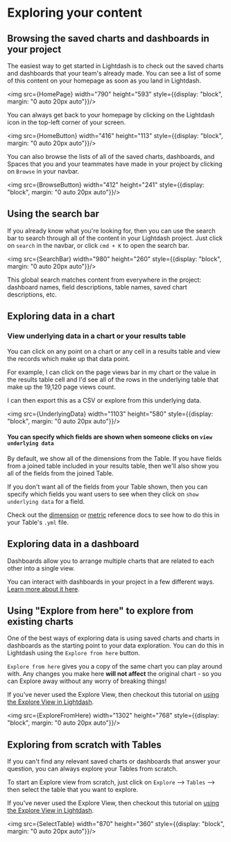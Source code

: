 
# Exploring your content

## Browsing the saved charts and dashboards in your project

The easiest way to get started in Lightdash is to check out the saved charts and dashboards that your team's already made. You can see a list of some of this content on your homepage as soon as you land in Lightdash. 

<img src={HomePage} width="790" height="593" style={{display: "block", margin: "0 auto 20px auto"}}/>

You can always get back to your homepage by clicking on the Lightdash icon in the top-left corner of your screen.

<img src={HomeButton} width="416" height="113" style={{display: "block", margin: "0 auto 20px auto"}}/>

You can also browse the lists of all of the saved charts, dashboards, and Spaces that you and your teammates have made in your project by clicking on `Browse` in your navbar. 

<img src={BrowseButton} width="412" height="241" style={{display: "block", margin: "0 auto 20px auto"}}/>

## Using the search bar

If you already know what you're looking for, then you can use the search bar to search through all of the content in your Lightdash project. Just click on `search` in the navbar, or click `cmd + K` to open the search bar.

<img src={SearchBar} width="980" height="260" style={{display: "block", margin: "0 auto 20px auto"}}/>

This global search matches content from everywhere in the project: dashboard names, field descriptions, table names, saved chart descriptions, etc.

## Exploring data in a chart

### View underlying data in a chart or your results table

You can click on any point on a chart or any cell in a results table and view the records which make up that data point.

For example, I can click on the page views bar in my chart or the value in the results table cell and I'd see all of the rows in the underlying table that make up the 19,120 page views count.

I can then export this as a CSV or explore from this underlying data.

<img src={UnderlyingData} width="1103" height="580" style={{display: "block", margin: "0 auto 20px auto"}}/>

#### You can specify which fields are shown when someone clicks on `view underlying data`

By default, we show all of the dimensions from the Table. If you have fields from a joined table included in your results table, then we'll also show you all of the fields from the joined Table. 

If you don't want all of the fields from your Table shown, then you can specify which fields you want users to see when they click on `show underlying data` for a field. 

Check out the [dimension](/references/dimensions.mdx#show-underlying-values) or [metric](/references/metrics.md#show-underlying-values) reference docs to see how to do this in your Table's `.yml` file.

## Exploring data in a dashboard

Dashboards allow you to arrange multiple charts that are related to each other into a single view. 

You can interact with dashboards in your project in a few different ways. [Learn more about it here](/guides/interactive-dashboards.mdx).

## Using "Explore from here" to explore from existing charts

One of the best ways of exploring data is using saved charts and charts in dashboards as the starting point to your data exploration. You can do this in Lightdash using the `Explore from here` button. 

`Explore from here` gives you a copy of the same chart you can play around with. Any changes you make here **will not affect** the original chart - so you can Explore away without any worry of breaking things! 

If you've never used the Explore View, then checkout this tutorial on [using the Explore View in Lightdash](/get-started/exploring-data/using-explores).

<img src={ExploreFromHere} width="1302" height="768" style={{display: "block", margin: "0 auto 20px auto"}}/>

## Exploring from scratch with Tables

If you can't find any relevant saved charts or dashboards that answer your question, you can always explore your Tables from scratch. 

To start an Explore view from scratch, just click on `Explore` --> `Tables` --> then select the table that you want to explore. 

If you've never used the Explore View, then checkout this tutorial on [using the Explore View in Lightdash](/get-started/exploring-data/using-explores).

<img src={SelectTable} width="870" height="360" style={{display: "block", margin: "0 auto 20px auto"}}/>